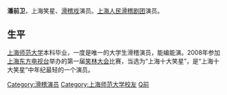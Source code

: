 '''潘前卫'''，上海笑星、[[滑稽戏|滑稽戏]]演员。[[上海人民滑稽剧团|上海人民滑稽剧团]]演员。

==生平==
[[上海师范大学|上海师范大学]]本科毕业，一度是唯一的大学生滑稽演员，能编能演。2008年参加[[上海东方电视台|上海东方电视台]]举办的第一届[[笑林大会|笑林大会]]比赛，当选为“上海十大笑星”，是“上海十大笑星”中年纪最轻的一个演员。

{{演员小作品}}
{{Authority control}}
{{DEFAULTSORT:P}}
[[Category:滑稽演员|Category:滑稽演员]]
[[Category:上海师范大学校友|Category:上海师范大学校友]]
[[Category:潘姓|Q前]]
